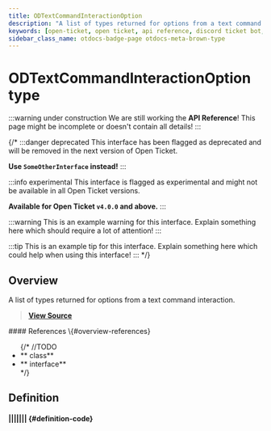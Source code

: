 ```yaml
---
title: ODTextCommandInteractionOption
description: "A list of types returned for options from a text command interaction."
keywords: [open-ticket, open ticket, api reference, discord ticket bot, type]
sidebar_class_name: otdocs-badge-page otdocs-meta-brown-type
---
```

<head>
    <link rel="apple-touch-icon" href="/img/logo_vertical.png"/>
</head>

# ODTextCommandInteractionOption <M color="brown">type</M>

:::warning under construction
We are still working the **API Reference**! This page might be incomplete or doesn't contain all details!
:::

{/*
:::danger deprecated
This interface has been flagged as deprecated and will be removed in the next version of Open Ticket.

**Use `SomeOtherInterface` instead!**
:::

:::info experimental
This interface is flagged as experimental and might not be available in all Open Ticket versions.

**Available for Open Ticket `v4.0.0` and above.**
:::

:::warning
This is an example warning for this interface. Explain something here which should require a lot of attention!
:::

:::tip
This is an example tip for this interface. Explain something here which could help when using this interface!
:::
*/}

## Overview
A list of types returned for options from a text command interaction.

> [**View Source**](https://otgithub.dj-dj.be/tree/main/src/core/api/modules/client.ts#L1147)

<FlexHorizontal>
<div style={{width:"50%"}} className="otdocs-flex-mobile-width">
    #### References \{#overview-references}
    <ul>
        {/*
        //TODO
        <li>**<code><ApiUrl url="class:ODId" label="api.ODId"/></code> <M color="purple">class</M>**</li>
        <li>**<code><ApiUrl url="interface:ODExampleInterface" label="api.ODExampleInterface"/></code> <M color="gray">interface</M>**</li>
        */}
    </ul>
</div>
</FlexHorizontal>

## Definition
#### <ApiBlock><ApiUrl url="interface:ODTextCommandInteractionOptionBase" label="api.ODTextCommandInteractionOptionBase"/>|<ApiUrl url="interface:ODTextCommandInteractionOptionBase" label="api.ODTextCommandInteractionOptionBase"/>|<ApiUrl url="interface:ODTextCommandInteractionOptionBase" label="api.ODTextCommandInteractionOptionBase"/>|<ApiUrl url="interface:ODTextCommandInteractionOptionBase" label="api.ODTextCommandInteractionOptionBase"/>|<ApiUrl url="interface:ODTextCommandInteractionOptionBase" label="api.ODTextCommandInteractionOptionBase"/>|<ApiUrl url="interface:ODTextCommandInteractionOptionBase" label="api.ODTextCommandInteractionOptionBase"/>|<ApiUrl url="interface:ODTextCommandInteractionOptionBase" label="api.ODTextCommandInteractionOptionBase"/>|<ApiUrl url="interface:ODTextCommandInteractionOptionBase" label="api.ODTextCommandInteractionOptionBase"/></ApiBlock> {#definition-code}
